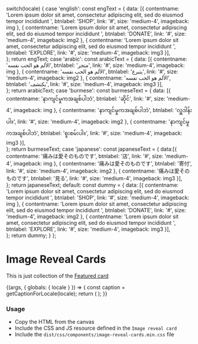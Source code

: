 
  switch(locale) {
    case 'english': const engText = {
      data: [{
        contentname: 'Lorem ipsum dolor sit amet, consectetur adipiscing elit, sed do eiusmod tempor incididunt ',
        btnlabel: 'SHOP',
        link: '#',
        size: 'medium-4',
        imageback: img
      },
      {
        contentname: 'Lorem ipsum dolor sit amet, consectetur adipiscing elit, sed do eiusmod tempor incididunt ',
        btnlabel: 'DONATE',
        link: '#',
        size: 'medium-4',
        imageback: img2
      },
      {
        contentname: 'Lorem ipsum dolor sit amet, consectetur adipiscing elit, sed do eiusmod tempor incididunt ',
        btnlabel: 'EXPLORE',
        link: '#',
        size: 'medium-4',
        imageback: img3
      }],      
    }; return engText;
    case 'arabic': const arabicText = {
      data: [{
        contentname: 'الألم هو الحب نفسه', 
        btnlabel: 'متجر',
        link: '#',
        size: 'medium-4',
        imageback: img
      },
      {
        contentname: 'الألم هو الحب نفسه', 
        btnlabel: 'يتبرع',
        link: '#',
        size: 'medium-4',
        imageback: img2
      },
      {
        contentname: 'الألم هو الحب نفسه', 
        btnlabel: 'يكتشف',
        link: '#',
        size: 'medium-4',
        imageback: img3
      }],      
    }; return arabicText;
    case 'burmese': const burmeseText = {
      data: [{
        contentname: 'နာကျင်မှုကအချစ်ပါဘဲ', 
        btnlabel: 'ဆိုင်',
        link: '#',
        size: 'medium-4',
        imageback: img
      },
      {
        contentname: 'နာကျင်မှုကအချစ်ပါဘဲ', 
        btnlabel: 'လှူဒါန်းပါ။',
        link: '#',
        size: 'medium-4',
        imageback: img2
      },
      {
        contentname: 'နာကျင်မှုကအချစ်ပါဘဲ', 
        btnlabel: 'စူးစမ်းပါ။',
        link: '#',
        size: 'medium-4',
        imageback: img3
      }],      
    }; return burmeseText;
    case 'japanese': const japaneseText = {
      data:[{
        contentname: '痛みは愛そのものです', 
        btnlabel: '店',
        link: '#',
        size: 'medium-4',
        imageback: img
      },
      {
        contentname: '痛みは愛そのものです', 
        btnlabel: '寄付',
        link: '#',
        size: 'medium-4',
        imageback: img2
      },
      {
        contentname: '痛みは愛そのものです', 
        btnlabel: '見る',
        link: '#',
        size: 'medium-4',
        imageback: img3
      }],      
    }; return japaneseText;
    default:
      const dummy =  {
        data: [{
          contentname: 'Lorem ipsum dolor sit amet, consectetur adipiscing elit, sed do eiusmod tempor incididunt ', 
          btnlabel: 'SHOP',
          link: '#',
          size: 'medium-4',
          imageback: img
        },
        {
          contentname: 'Lorem ipsum dolor sit amet, consectetur adipiscing elit, sed do eiusmod tempor incididunt ', 
          btnlabel: 'DONATE',
          link: '#',
          size: 'medium-4',
          imageback: img2
        },
        {
          contentname: 'Lorem ipsum dolor sit amet, consectetur adipiscing elit, sed do eiusmod tempor incididunt ', 
          btnlabel: 'EXPLORE',
          link: '#',
          size: 'medium-4',
          imageback: img3
        }],        
      };
    return dummy;
  }
};

<Meta title="Patterns/Card grids/Image reveal cards" />

# Image Reveal Cards

This is just collection of the [Featured card](/docs/components-ui-components-cards-image-reveal-card--image-reveal-card)

<Canvas>
  <Story name="Image reveal cards">
    {(args, { globals: { locale } }) => {
      const caption = getCaptionForLocale(locale);
      return (
        <ImageRevealCards  
          data={caption.data}
          label={caption.label}
        ></ImageRevealCards>
      );
    }}
  </Story>
</Canvas>

### 
### Usage
- Copy the HTML from the canvas
- Include the CSS and JS resource defined in the `Image reveal card`
- Include the `dist/css/components/image-reveal-cards.min.css` file